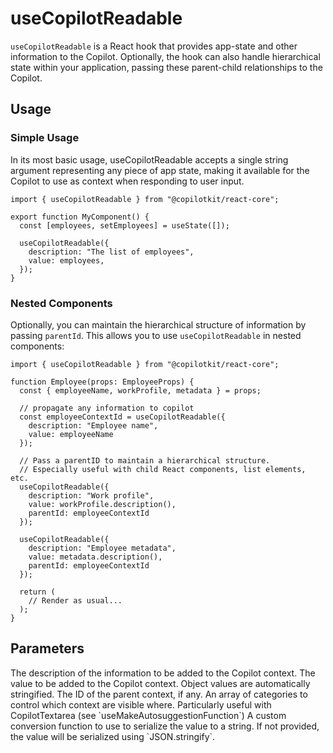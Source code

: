 



# useCopilotReadable

`useCopilotReadable` is a React hook that provides app-state and other information
to the Copilot. Optionally, the hook can also handle hierarchical state within your
application, passing these parent-child relationships to the Copilot.
 
## Usage
 
### Simple Usage
 
In its most basic usage, useCopilotReadable accepts a single string argument
representing any piece of app state, making it available for the Copilot to use
as context when responding to user input.
 
```tsx
import { useCopilotReadable } from "@copilotkit/react-core";
 
export function MyComponent() {
  const [employees, setEmployees] = useState([]);
 
  useCopilotReadable({
    description: "The list of employees",
    value: employees,
  });
}
```
 
### Nested Components
 
Optionally, you can maintain the hierarchical structure of information by passing
`parentId`. This allows you to use `useCopilotReadable` in nested components:
 
```tsx /employeeContextId/1 {17,23}
import { useCopilotReadable } from "@copilotkit/react-core";
 
function Employee(props: EmployeeProps) {
  const { employeeName, workProfile, metadata } = props;
 
  // propagate any information to copilot
  const employeeContextId = useCopilotReadable({
    description: "Employee name",
    value: employeeName
  });
 
  // Pass a parentID to maintain a hierarchical structure.
  // Especially useful with child React components, list elements, etc.
  useCopilotReadable({
    description: "Work profile",
    value: workProfile.description(),
    parentId: employeeContextId
  });
 
  useCopilotReadable({
    description: "Employee metadata",
    value: metadata.description(),
    parentId: employeeContextId
  });
 
  return (
    // Render as usual...
  );
}
```

## Parameters

<PropertyReference name="description" type="string" required > 
The description of the information to be added to the Copilot context.
</PropertyReference>

<PropertyReference name="value" type="any" required > 
The value to be added to the Copilot context. Object values are automatically stringified.
</PropertyReference>

<PropertyReference name="parentId" type="string"  > 
The ID of the parent context, if any.
</PropertyReference>

<PropertyReference name="categories" type="string[]"  > 
An array of categories to control which context are visible where. Particularly useful
  with CopilotTextarea (see `useMakeAutosuggestionFunction`)
</PropertyReference>

<PropertyReference name="convert" type="(description: string, value: any) => string"  > 
A custom conversion function to use to serialize the value to a string. If not provided, the value
  will be serialized using `JSON.stringify`.
</PropertyReference>

